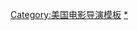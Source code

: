 {{Navbox
|name = 奧利華·史東
|title = [[奧利華·史東]]作品
|state = {{{state|autocollapse}}}
|listclass = hlist
| group1 = 執導
| list1  = {{Navbox|subgroup
|group1 = 長片
|list1 =
* 《{{le|噩夢纏身|Seizure (film)}}》（1974）
* 《{{le|大魔手|The Hand (1981 film)}}》（1981）
* 《[[薩爾瓦多 (電影)|薩爾瓦多]]》（1986）
* 《[[野战排 (电影)|野战排]]》（1986）
* 《[[华尔街 (1987年电影)|华尔街]]》（1987）
* 《{{le|抓狂電臺|Talk Radio (film)}}》（1988）
* 《[[生于七月四日 (电影)|生于七月四日]]》（1989）
* 《[[火樂焚城]]》（1991）
* 《[[刺杀肯尼迪]]》（1991）
* 《[[天與地 (美國電影)|天與地]]》（1993）
* 《[[天生杀人狂]]》（1994）
* 《[[尼克松 (电影)|白宮風暴]]》（1995）
* 《{{le|上錯驚魂路|U Turn (1997 film)}}》（1997）
* 《[[挑戰星期天]]》（1999）
* 《[[亞歷山大帝 (電影)|亞歷山大帝]]》（2004）
* 《[[世贸中心 (电影)|世贸中心]]》（2006）
* 《[[殊不簡單]]》（2008）
* 《[[華爾街：金錢萬歲]]》（2010）
* 《[[野蛮人]]》（2012）
* 《[[神鬼駭客：史諾登]]》（2016）

|group2 = 紀錄片
|list2 =
* 《{{le|不受欢迎的人 (纪录片)|Persona Non Grata (2003 film)|不受欢迎的人}}》（2003）
* 《{{le|指揮官 (紀錄片)|Comandante (film)|指揮官}}》（2003）
* 《{{le|寻找卡斯特罗|Looking for Fidel}}》（2004）
* 《{{le|边境以南|South of the Border (2009 film)}}》（2009）
* 《{{le|不為人知的美國史|The Untold History of the United States}}》（2012）
* 《{{le|Mi amigo Hugo|Mi amigo Hugo}}》（2014）
* 《[[普丁專訪]]》（2017）
* 《{{le|重審甘迺迪：透過望遠鏡|JFK Revisited: Through the Looking Glass}}》（2021）
}}

|group3 = 僅編劇
|list3 =
* 《[[午夜快車]]》（1978）
* 《[[野蛮人柯南 (1982年电影)|野蛮人柯南]]》（1982）
* 《[[疤面煞星]]》（1983）
* 《{{le|龍年 電影)|Year of the Dragon (film)|龍年}}》（1985）
* 《[[八百萬種死法]]》（1986）
* 《[[貝隆夫人 (電影)|貝隆夫人]]》（1996）

}}<noinclude>
{{collapsible option}}
{{DEFAULTSORT:Stone, Oliver}}
[[Category:美国电影导演模板]]
[[Category:奧利華·史東電影|*]]
</noinclude>